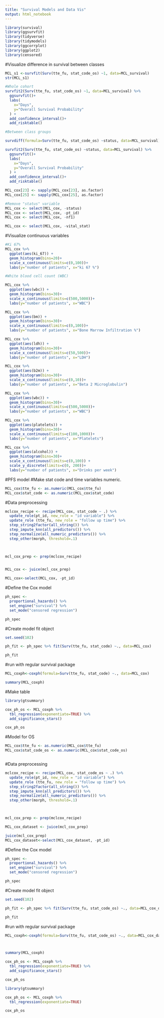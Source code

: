 ```yaml
---
title: "Survival Models and Data Vis"
output: html_notebook
---
```




```r
library(survival)
library(ggsurvfit)
library(tidyverse)
library(tidymodels)
library(ggcorrplot)
library(ggplot2)
library(censored)

```
#Visualize difference in survival between classes
```r
MCL_s1 <-survfit(Surv(tte_fu, stat_code_os) ~1, data=MCL_survival)
str(MCL_s1)

#Whole cohort
survfit2(Surv(tte_fu, stat_code_os) ~1, data=MCL_survival) %>% 
  ggsurvfit()+
  labs(
    x="Days",
    y="Overall Survival Probability"
  ) + 
  add_confidence_interval()+
  add_risktable()

```
```r
#Between class groups

survdiff(formula=Surv(tte_fu, stat_code_os) ~status, data=MCL_survival) 
```

```r
survfit2(Surv(tte_fu, stat_code_os) ~status, data=MCL_survival) %>% 
  ggsurvfit()+
  labs(
    x="Days",
    y="Overall Survival Probability"
  ) + 
  add_confidence_interval()+
  add_risktable()
```


```r
MCL_cox[23] <- sapply(MCL_cox[23], as.factor)
MCL_cox[25] <- sapply(MCL_cox[25], as.factor)

#Remove "status" variable
MCL_cox <- select(MCL_cox, -status)
MCL_cox <- select(MCL_cox, -pt_id)
MCL_cox <- select(MCL_cox, -nf1)

MCL_cox <- select(MCL_cox, -vital_stat)
```

#Visualize continuous variables
```r
#Ki 67%
MCL_cox %>% 
  ggplot(aes(ki_67)) +
  geom_histogram(bins=20)+
  scale_x_continuous(limits=c(0,100))+
  labs(y="number of patients", x="ki 67 %")
```


```r
#White blood cell count (WBC)

MCL_cox %>% 
  ggplot(aes(wbc)) +
  geom_histogram(bins=30)+
  scale_x_continuous(limits=c(500,5000))+
  labs(y="number of patients", x="WBC")
```
```r
MCL_cox %>% 
  ggplot(aes(bm)) +
  geom_histogram(bins=30)+
  scale_x_continuous(limits=c(0,100))+
  labs(y="number of patients", x="Bone Marrow Infiltration %")
```
```r
MCL_cox %>% 
  ggplot(aes(ldh)) +
  geom_histogram(bins=30)+
  scale_x_continuous(limits=c(50,500))+
  labs(y="number of patients", x="LDH")
```
```r
MCL_cox %>% 
  ggplot(aes(b2m)) +
  geom_histogram(bins=30)+
  scale_x_continuous(limits=c(0,10))+
  labs(y="number of patients", x="Beta 2 Microglobulin")
```
```r
MCL_cox %>% 
  ggplot(aes(wbc)) +
  geom_histogram(bins=30)+
  scale_x_continuous(limits=c(500,5000))+
  labs(y="number of patients", x="WBC")
```

```r
MCL_cox %>% 
  ggplot(aes(platelets)) +
  geom_histogram(bins=30)+
  scale_x_continuous(limits=c(100,1000))+
  labs(y="number of patients", x="Platelets")
```
```r
MCL_cox %>% 
  ggplot(aes(alcohol)) +
  geom_histogram(bins=30)+
  scale_x_continuous(limits=c(0,100)) +
  scale_y_discrete(limits=c(0, 200))+
  labs(y="number of patients", x="Drinks per week")
```
#PFS model
#Make stat code and time variables numeric.

```r
MCL_cox$tte_fu <- as.numeric(MCL_cox$tte_fu)
MCL_cox$stat_code <- as.numeric(MCL_cox$stat_code)

```

#Data preprocessing
```r
mclcox_recipe <- recipe(MCL_cox, stat_code ~ .) %>% 
  update_role(pt_id, new_role = "id variable") %>% 
  update_role (tte_fu, new_role = "follow up time") %>% 
  step_string2factor(all_string()) %>% 
  step_impute_knn(all_predictors()) %>% 
  step_normalize(all_numeric_predictors()) %>% 
  step_other(morph, threshold=.1) 

 

mcl_cox_prep <- prep(mclcox_recipe)


MCL_cox <- juice(mcl_cox_prep)

MCL_cox<-select(MCL_cox, -pt_id)

```

#Define the Cox model

```r
ph_spec <- 
  proportional_hazards() %>% 
  set_engine("survival") %>% 
  set_mode("censored regression")

ph_spec
```

#Create model fit object
```r
set.seed(102)

ph_fit <- ph_spec %>% fit(Surv(tte_fu, stat_code) ~., data=MCL_cox)

ph_fit


```
#run with regular survival package
```r
MCL_coxph<-coxph(formula=Surv(tte_fu, stat_code) ~., data=MCL_cox)
```

```r
summary(MCL_coxph)
```
#Make table
```r
library(gtsummary)

cox_ph_os <- MCL_coxph %>% 
  tbl_regression(exponentiate=TRUE) %>% 
  add_significance_stars()

cox_ph_os
```

#Model for OS

```r
MCL_cox$tte_fu <- as.numeric(MCL_cox$tte_fu)
MCL_cox$stat_code_os <- as.numeric(MCL_cox$stat_code_os)



```

#Data preprocessing
```r
mclcox_recipe <- recipe(MCL_cox, stat_code_os ~ .) %>% 
  update_role(pt_id, new_role = "id variable") %>% 
  update_role (tte_fu, new_role = "follow up time") %>% 
  step_string2factor(all_string()) %>% 
  step_impute_knn(all_predictors()) %>% 
  step_normalize(all_numeric_predictors()) %>% 
  step_other(morph, threshold=.1) 

 

mcl_cox_prep <- prep(mclcox_recipe)

MCL_cox_dataset <- juice(mcl_cox_prep)

juice(mcl_cox_prep)
MCL_cox_dataset<-select(MCL_cox_dataset, -pt_id)

```
#Define the Cox model

```r
ph_spec <- 
  proportional_hazards() %>% 
  set_engine("survival") %>% 
  set_mode("censored regression")

ph_spec
```

#Create model fit object
```r
set.seed(102)

ph_fit <- ph_spec %>% fit(Surv(tte_fu, stat_code_os) ~., data=MCL_cox_dataset)

ph_fit

```
#run with regular survival package
```r
MCL_coxph<-coxph(formula=Surv(tte_fu, stat_code_os) ~., data=MCL_cox_dataset)



summary(MCL_coxph)

cox_ph_os <- MCL_coxph %>% 
  tbl_regression(exponentiate=TRUE) %>% 
  add_significance_stars()

cox_ph_os
```

```r
library(gtsummary)

cox_ph_os <- MCL_coxph %>% 
  tbl_regression(exponentiate=TRUE)

cox_ph_os


```



```r


```
```r

```
